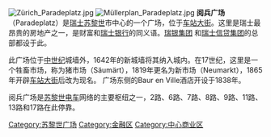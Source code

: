 {{expand|time=2015-03-27T03:20:51+00:00}}
{{unreferenced|time=2015-03-27T03:20:51+00:00}}
{{coord|47.3697|N|8.5389|E|display=title}}
[[Image:Zürich_Paradeplatz.jpg|thumb]]
[[Image:Müllerplan_Paradeplatz.jpg|thumb]]
'''阅兵广场'''（Paradeplatz）是[[瑞士|瑞士]][[苏黎世|苏黎世]]市中心的一个广场，位于[[车站大街_(苏黎世)|车站大街]]。这里是瑞士最昂贵的房地产之一，是财富和[[瑞士银行|瑞士银行]]的同义语。[[瑞银集团|瑞银集团]] 和[[瑞士信贷集团|瑞士信贷集团]]的总部都设于此。

此广场位于[[中世纪|中世纪]]城墙外，1642年的新城墙将其纳入城内。在17世纪，这里是一个牲畜市场，称为猪市场（Säumärt），1819年更名为新市场（Neumarkt），1865年开辟[[车站大街_(苏黎世)|车站大街]]后改为现名。 广场东侧的Baur en Ville酒店开设于1838年。

阅兵广场是[[苏黎世电车|苏黎世电车]]网络的主要枢纽之一，2路、6路、7路、8路、9路、11路、13路和17路在此停靠。 

[[Category:苏黎世广场|Category:苏黎世广场]]
[[Category:金融区|Category:金融区]]
[[Category:中心商业区|Category:中心商业区]]